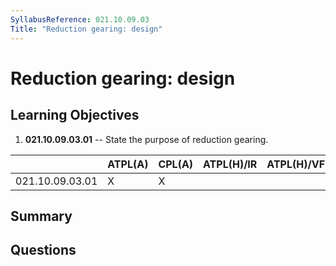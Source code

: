 ```yaml
---
SyllabusReference: 021.10.09.03
Title: "Reduction gearing: design"
---
```


# Reduction gearing: design

## Learning Objectives

1. **021.10.09.03.01** -- State the purpose of reduction gearing.

|                 | ATPL(A) | CPL(A) | ATPL(H)/IR | ATPL(H)/VFR | CPL(H) | IR  | CBIR(A) |
| --------------- | ------- | ------ | ---------- | ----------- | ------ | --- | ------- |
| 021.10.09.03.01 | X       | X      |            |             |        |     |         |

## Summary

## Questions
